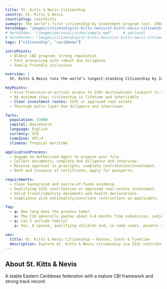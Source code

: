 ```yaml
---
title: St. Kitts & Nevis Citizenship
country: St. Kitts & Nevis
countrySlug: saintkitts
summary: The world’s first citizenship by investment program (est. 1984), with rigorous due diligence and efficient processing.
heroImage: "images/citizenship/st-kitts-nevis/st-kitts-nevis-citizenship.webp"
# heroVideo: "/images/personal/video/sample.mp4"     # optional
# heroPoster: "images/citizenship/st-kitts-nevis/st-kitts-nevis-citizenship.webp"  # optional
tags: ["citizenship", "caribbean"]

introPoints:
  - Oldest CBI program; strong reputation
  - Fast processing with robust due diligence
  - Family-friendly inclusions

overview: |
  St. Kitts & Nevis runs the world’s longest-standing Citizenship by Investment (CBI) program. Applicants can qualify via a non-refundable contribution to the Sustainable Island State Contribution (SISC) or by investing in approved real estate options. Processing is typically completed within 3–6 months subject to background checks.

keyPoints:
  - Visa-free/visa-on-arrival access to 150+ destinations (subject to change)
  - No minimum stay; citizenship is lifetime and inheritable
  - Clear investment routes: SISC or approved real estate
  - Thorough multi-layer due diligence and interviews

facts:
  population: 53000
  capital: Basseterre
  language: English
  currency: XCD
  timeZone: UTC−4
  climate: Tropical maritime

applicationProcess:
  - Engage an Authorised Agent to prepare your file.
  - Collect documents; complete due diligence and interview.
  - Receive approval in principle; complete contribution/investment.
  - Oath and issuance of certificate; apply for passports.

requirements:
  - Clean background and source-of-funds evidence.
  - Qualifying SISC contribution or approved real-estate investment.
  - Valid travel/identity documents and health declarations.
  - Compliance with nationality/sanctions restrictions as applicable.

faq:
  - q: How long does the process take?
    a: The CIU generally quotes about 3–6 months from submission, subject to due diligence and completeness.
  - q: Can I include family?
    a: Yes. A spouse, qualifying children and, in some cases, parents can be included (fees vary by age and relationship).

seo:
  title: St. Kitts & Nevis Citizenship – Routes, Costs & Timeline
  description: Explore St. Kitts & Nevis citizenship via SISC contribution or approved real estate. Learn timelines, fees, and requirements.
---
```

## About St. Kitts & Nevis
A stable Eastern Caribbean federation with a mature CBI framework and strong track record.
